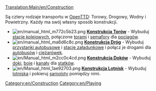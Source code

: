 [[Translation:Main/en/Construction]]{{en/-}}{{pl/Spis treści}}

Są cztery rodzaje transportu w [[Main/en/OpenTTD|OpenTTD]]: Torowy, Drogowy, Wodny i Powietrzny. Każdy ma swój własny sposób konstrukcji.


*[[File:en/manual html m772c5b23.png]] '''[[Main/pl/Linie kolejowe|Konstrukcja Torów]]''' - Wybuduj [[Main/en/Railway station|stacje kolejowych]], połączone [[Main/en/Building tracks|torami]] i [[Main/pl/Sygnalizacja|semafory]] dla [[Main/en/trains|pociągów]].
*[[File:en/manual html ma6d6c8c.png]] '''[[Main/en/Roadway construction|Konstrukcja Dróg]]''' - Wybuduj [[Main/en/Loading Bays#Bus Loading Bay|przystanki autobusowe]] i [[Main/en/Loading Bays#Lorry Loading Bay|stacje załadunkowe]] i połącz je drogami dla [[Main/en/buses|autobusów]] i [[Main/en/Road vehicles|ciężarówek]].
*[[File:en/Manual html m2cc0c4cd.png]] '''[[Main/en/Waterway construction|Konstrukcja Doków]]''' - Wybuduj [[Main/en/docks|doki]], [[Main/en/waypoints|boje]] i [[Main/en/canals|kanały]] dla [[Main/en/ships|statków]].
*[[File:en/Manual html 1ae92703.png]] '''[[Main/en/Airport construction|Konstrukcja Lotnisk]]''' - Wybuduj [[Main/en/airports|lotniska]] i pokieruj [[Main/en/Aircraft|samoloty]] pomiędzy nimi.

[[Category:en/Construction]]
[[Category:en/Playing]]